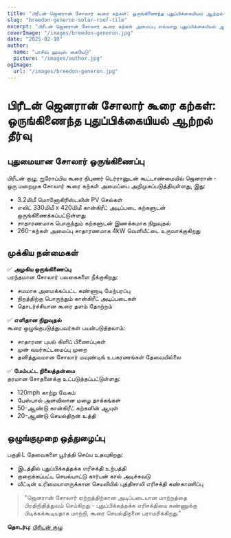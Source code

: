 ```yaml
---
title: "பிரீடன் ஜெனரான் சோலார் கூரை கற்கள்: ஒருங்கிணைந்த புதுப்பிக்கையியல் ஆற்றல் தீர்வு"
slug: "breedon-generon-solar-roof-tile"
excerpt: "பிரீடன் ஜெனரான் சோலார் கூரை கற்கள் அமைப்பு எவ்வாறு புதுப்பிக்கையியல் ஆற்றல் உற்பத்தியை பாரம்பரிய கூரை அழகியுடன் ஒருங்கிணைக்கிறது என்பதை கண்டறியுங்கள்."
coverImage: "/images/breedon-generon.jpg"
date: "2025-02-10"
author:
  name: "பாசிவ் ஹவுஸ் கையேடு"
  picture: "/images/author.jpg"
ogImage:
  url: "/images/breedon-generon.jpg"
---
```


# பிரீடன் ஜெனரான் சோலார் கூரை கற்கள்: ஒருங்கிணைந்த புதுப்பிக்கையியல் ஆற்றல் தீர்வு

## புதுமையான சோலார் ஒருங்கிணைப்பு

பிரீடன் குழு, ஐரோப்பிய கூரை நிபுணர் டெர்ரானுடன் கூட்டாண்மையில் ஜெனரான் - ஒரு மறைமுக சோலார் கூரை கற்கள் அமைப்பை அறிமுகப்படுத்தியுள்ளது, இது:

- 3.2மிமீ மொனோகிரிஸ்டலின் PV செல்கள்
- எலிட் 330மிமீ x 420மிமீ கான்கிரீட் அடிப்படை கற்களுடன் ஒருங்கிணைக்கப்பட்டுள்ளது
- சாதாரணமாக பொருந்தும் கற்களுடன் இணக்கமாக நிறுவுதல்
- 260-கற்கள் அமைப்பு சாதாரணமாக 4kW வெளியீட்டை உருவாக்குகிறது

## முக்கிய நன்மைகள்

✅ **அழகிய ஒருங்கிணைப்பு**  
பரந்தமான சோலார் பலகைகளை நீக்குகிறது:
- சமமாக அமைக்கப்பட்ட கண்ணாடி மேற்பரப்பு
- நிறத்திற்கு பொருந்தும் கான்கிரீட் அடிப்படைகள்
- தொடர்ச்சியான கூரை தளம் தோற்றம்

✅ **எளிதான நிறுவுதல்**  
கூரை ஒழுங்குபடுத்துபவர்கள் பயன்படுத்தலாம்:
- சாதாரண புயல் கிளிப் பிணைப்புகள்
- முன் வயர்கட்டமைப்பு முறை
- தனித்துவமான சோலார் மவுண்டிங் உபகரணங்கள் தேவையில்லை

✅ **மேம்பட்ட நிலைத்தன்மை**  
தரமான சோதனைக்கு உட்படுத்தப்பட்டுள்ளது:
- 120mph காற்று வேகம்
- பேஸ்பால் அளவிலான மழை தாக்கங்கள்
- 50-ஆண்டு கான்கிரீட் கற்களின் ஆயுள்
- 20-ஆண்டு செயல்திறன் உத்தி

## ஒழுங்குமுறை ஒத்துழைப்பு

பகுதி L தேவைகளை பூர்த்தி செய்ய உதவுகிறது:
- இடத்தில் புதுப்பிக்கத்தக்க எரிசக்தி உற்பத்தி
- குறைக்கப்பட்ட செயல்பாட்டு கார்பன் கால் அடிச்சுவடு
- வீட்டின் உரிமையாளருக்கான செயலியில் புத்திசாலி எரிசக்தி கண்காணிப்பு

> "ஜெனரான் சோலார் ஏற்றத்திற்கான அடிப்படையான மாற்றத்தை பிரதிநிதித்துவம் செய்கிறது - புதுப்பிக்கத்தக்க எரிசக்தியை கண்ணுக்கு பிடிக்கக்கூடியதாக மாற்றி, கூரை செயல்திறனை பராமரிக்கிறது."  

**தொடர்பு:** [பிரிடன் குழு](https://www.breedongroup.com)